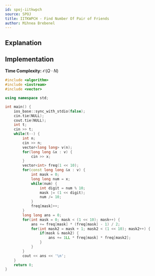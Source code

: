 ```yaml
---
id: spoj-iitkwpch
source: SPOJ
title: IITKWPCH - Find Number Of Pair of Friends
author: Mihnea Brebenel
---
```


## Explanation



## Implementation

**Time Complexity:** $\mathcal{O}(Q \cdot N)$

<LanguageSection>
<CPPSection>

```cpp 
#include <algorithm>
#include <iostream>
#include <vector>

using namespace std;

int main() { 
    ios_base::sync_with_stdio(false);
    cin.tie(NULL);
    cout.tie(NULL);
	int t;
	cin >> t;
	while(t--) {
		int n;
		cin >> n;
		vector<long long> v(n);
		for(long long &x : v) {
			cin >> x;
		}
		vector<int> freq(1 << 10);
		for(const long long &x : v) {
			int mask = 0;
			long long num = x;
			while(num) {
				int digit = num % 10;
				mask |= (1 << digit);
				num /= 10;
			}
			freq[mask]++;
		}
		long long ans = 0;
		for(int mask = 0; mask < (1 << 10); mask++) {
			ans += freq[mask] * (freq[mask] - 1) / 2;
			for(int mask2 = mask + 1; mask2 < (1 << 10); mask2++) {
				if(mask & mask2) {
					ans += 1LL * freq[mask] * freq[mask2];
				}
			}
		}
		cout << ans << '\n';
	}
	return 0;
}

```

</CPPSection>
</LanguageSection>